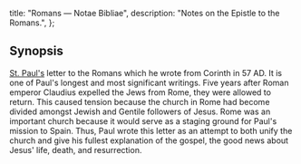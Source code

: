   title: "Romans — Notae Bibliae",
  description: "Notes on the Epistle to the Romans.",
};

<Initial text="Romans"/>

## Synopsis

[St. Paul's](/people/saints/apostles/paul) letter to the Romans which he wrote from Corinth in 57 AD. It is one of Paul's longest and most significant writings. Five years after Roman emperor Claudius expelled the Jews from Rome, they were allowed to return. This caused tension because the church in Rome had become divided amongst Jewish and Gentile followers of Jesus. Rome was an important church because it would serve as a staging ground for Paul's mission to Spain. Thus, Paul wrote this letter as an attempt to both unify the church and give his fullest explanation of the gospel, the good news about Jesus' life, death, and resurrection.
